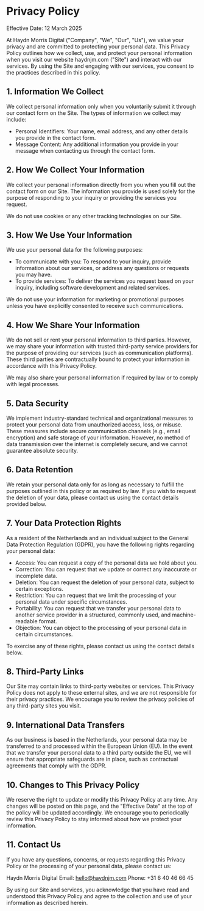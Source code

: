 # Privacy Policy

Effective Date: 12 March 2025

At Haydn Morris Digital ("Company", "We", "Our", "Us"), we value your privacy and are committed to protecting your personal data. This Privacy Policy outlines how we collect, use, and protect your personal information when you visit our website haydnjm.com ("Site") and interact with our services. By using the Site and engaging with our services, you consent to the practices described in this policy.

## 1. Information We Collect
We collect personal information only when you voluntarily submit it through our contact form on the Site. The types of information we collect may include:

- Personal Identifiers: Your name, email address, and any other details you provide in the contact form.
- Message Content: Any additional information you provide in your message when contacting us through the contact form.

## 2. How We Collect Your Information
We collect your personal information directly from you when you fill out the contact form on our Site. The information you provide is used solely for the purpose of responding to your inquiry or providing the services you request.

We do not use cookies or any other tracking technologies on our Site.

## 3. How We Use Your Information
We use your personal data for the following purposes:

- To communicate with you: To respond to your inquiry, provide information about our services, or address any questions or requests you may have.
- To provide services: To deliver the services you request based on your inquiry, including software development and related services.

We do not use your information for marketing or promotional purposes unless you have explicitly consented to receive such communications.

## 4. How We Share Your Information
We do not sell or rent your personal information to third parties. However, we may share your information with trusted third-party service providers for the purpose of providing our services (such as communication platforms). These third parties are contractually bound to protect your information in accordance with this Privacy Policy.

We may also share your personal information if required by law or to comply with legal processes.

## 5. Data Security
We implement industry-standard technical and organizational measures to protect your personal data from unauthorized access, loss, or misuse. These measures include secure communication channels (e.g., email encryption) and safe storage of your information. However, no method of data transmission over the internet is completely secure, and we cannot guarantee absolute security.

## 6. Data Retention
We retain your personal data only for as long as necessary to fulfill the purposes outlined in this policy or as required by law. If you wish to request the deletion of your data, please contact us using the contact details provided below.

## 7. Your Data Protection Rights
As a resident of the Netherlands and an individual subject to the General Data Protection Regulation (GDPR), you have the following rights regarding your personal data:

- Access: You can request a copy of the personal data we hold about you.
- Correction: You can request that we update or correct any inaccurate or incomplete data.
- Deletion: You can request the deletion of your personal data, subject to certain exceptions.
- Restriction: You can request that we limit the processing of your personal data under specific circumstances.
- Portability: You can request that we transfer your personal data to another service provider in a structured, commonly used, and machine-readable format.
- Objection: You can object to the processing of your personal data in certain circumstances.

To exercise any of these rights, please contact us using the contact details below.

## 8. Third-Party Links
Our Site may contain links to third-party websites or services. This Privacy Policy does not apply to these external sites, and we are not responsible for their privacy practices. We encourage you to review the privacy policies of any third-party sites you visit.

## 9. International Data Transfers
As our business is based in the Netherlands, your personal data may be transferred to and processed within the European Union (EU). In the event that we transfer your personal data to a third party outside the EU, we will ensure that appropriate safeguards are in place, such as contractual agreements that comply with the GDPR.

## 10. Changes to This Privacy Policy
We reserve the right to update or modify this Privacy Policy at any time. Any changes will be posted on this page, and the "Effective Date" at the top of the policy will be updated accordingly. We encourage you to periodically review this Privacy Policy to stay informed about how we protect your information.

## 11. Contact Us
If you have any questions, concerns, or requests regarding this Privacy Policy or the processing of your personal data, please contact us:

Haydn Morris Digital
Email: hello@haydnjm.com
Phone: +31 6 40 46 66 45

By using our Site and services, you acknowledge that you have read and understood this Privacy Policy and agree to the collection and use of your information as described herein.

